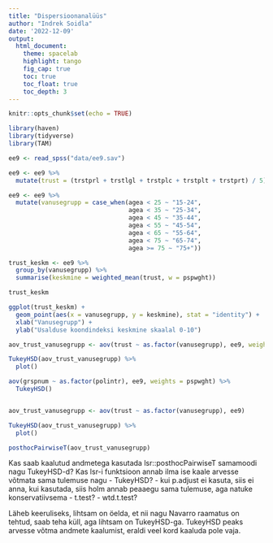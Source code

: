 ```yaml
---
title: "Dispersioonanalüüs"
author: "Indrek Soidla"
date: '2022-12-09'
output: 
  html_document:
    theme: spacelab
    highlight: tango
    fig_cap: true
    toc: true
    toc_float: true
    toc_depth: 3
---
```


```r
knitr::opts_chunk$set(echo = TRUE)
```


```r
library(haven)
library(tidyverse)
library(TAM)
```

```r
ee9 <- read_spss("data/ee9.sav")
```

```r
ee9 <- ee9 %>% 
  mutate(trust = (trstprl + trstlgl + trstplc + trstplt + trstprt) / 5)

ee9 <- ee9 %>% 
  mutate(vanusegrupp = case_when(agea < 25 ~ "15-24",
                                 agea < 35 ~ "25-34",
                                 agea < 45 ~ "35-44",
                                 agea < 55 ~ "45-54",
                                 agea < 65 ~ "55-64",
                                 agea < 75 ~ "65-74",
                                 agea >= 75 ~ "75+"))

trust_keskm <- ee9 %>% 
  group_by(vanusegrupp) %>% 
  summarise(keskmine = weighted_mean(trust, w = pspwght))

trust_keskm

ggplot(trust_keskm) +
  geom_point(aes(x = vanusegrupp, y = keskmine), stat = "identity") +
  xlab("Vanusegrupp") +
  ylab("Usalduse koondindeksi keskmine skaalal 0-10")

aov_trust_vanusegrupp <- aov(trust ~ as.factor(vanusegrupp), ee9, weights = pspwght)

TukeyHSD(aov_trust_vanusegrupp) %>% 
  plot()

aov(grspnum ~ as.factor(polintr), ee9, weights = pspwght) %>% 
  TukeyHSD()


aov_trust_vanusegrupp <- aov(trust ~ as.factor(vanusegrupp), ee9)

TukeyHSD(aov_trust_vanusegrupp) %>% 
  plot()

posthocPairwiseT(aov_trust_vanusegrupp)
```

Kas saab kaalutud andmetega kasutada lsr::posthocPairwiseT samamoodi nagu TukeyHSD-d? Kas lsr-i funktsioon annab ilma ise kaale arvesse võtmata sama tulemuse nagu 
  - TukeyHSD?
    - kui p.adjust ei kasuta, siis ei anna, kui kasutada, siis holm annab peaaegu sama tulemuse, aga natuke konservatiivsema
  - t.test?
  - wtd.t.test?
  
Läheb keeruliseks, lihtsam on öelda, et nii nagu Navarro raamatus on tehtud, saab teha küll, aga lihtsam on TukeyHSD-ga. TukeyHSD peaks arvesse võtma andmete kaalumist, eraldi veel kord kaaluda pole vaja.